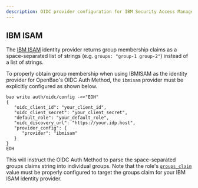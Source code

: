 ```yaml
---
description: OIDC provider configuration for IBM Security Access Manager (recently renamed to IBM Security Verify Access)
---
```


## IBM ISAM

The [IBM ISAM](https://www.ibm.com/de-de/products/verify-access) identity provider
returns group membership claims as a space-separated list of strings (e.g.
`groups: "group-1 group-2"`) instead of a list of strings.

To properly obtain group membership when using IBMISAM as the identity provider for
OpenBao's OIDC Auth Method, the `ibmisam` provider must be explicitly configured as
shown below.

```shell
bao write auth/oidc/config -<<"EOH"
{
   "oidc_client_id": "your_client_id",
   "oidc_client_secret": "your_client_secret",
   "default_role": "your_default_role",
   "oidc_discovery_url": "https://your.idp.host",
   "provider_config": {
      "provider": "ibmisam"
   }
}
EOH
```

This will instruct the OIDC Auth Method to parse the space-separated groups claims string
into individual groups. Note that the role's [`groups_claim`](/api-docs/auth/jwt#groups_claim)
value must be properly configured to target the groups claim for your IBM ISAM identity
provider.
